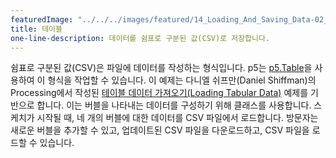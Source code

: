 ```yaml
---
featuredImage: "../../../images/featured/14_Loading_And_Saving_Data-02_Table-thumbnail.png"
title: 테이블
one-line-description: 데이터를 쉼표로 구분된 값(CSV)로 저장합니다.
---
```


쉼표로 구분된 값(CSV)은 파일에 데이터를 작성하는 형식입니다.
p5는 <a href="https://p5js.org/reference/#/p5.Table" target="_blank">p5.Table</a>을 사용하여 이 형식을 작업할 수 있습니다. 
이 예제는 다니엘 쉬프만(Daniel Shiffman)의 
Processing에서 작성된 <a href="https://processing.org/examples/loadsavetable.html" target="_blank">테이블 데이터 가져오기(Loading Tabular Data)</a> 예제를 기반으로 합니다. 
이는 버블을 나타내는 데이터를 구성하기 위해 클래스를 사용합니다. 
스케치가 시작될 때, 네 개의 버블에 대한 데이터를 CSV 파일에서 로드합니다. 
방문자는 새로운 버블을 추가할 수 있고, 업데이트된 CSV 파일을 다운로드하고, CSV 파일을 로드할 수 있습니다.